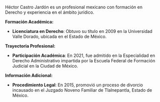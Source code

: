 Héctor Castro Jardón es un profesional mexicano con formación en Derecho y experiencia en el ámbito jurídico.

**Formación Académica:**

- **Licenciatura en Derecho**: Obtuvo su título en 2009 en la Universidad Valle Dorado, ubicada en el Estado de México.

**Trayectoria Profesional:**

- **Participación Académica**: En 2021, fue admitido en la Especialidad en Derecho Administrativo impartida por la Escuela Federal de Formación Judicial en la Ciudad de México.

**Información Adicional:**

- **Procedimiento Legal**: En 2015, promovió un proceso de divorcio incausado en el Juzgado Noveno Familiar de Tlalnepantla, Estado de México.
